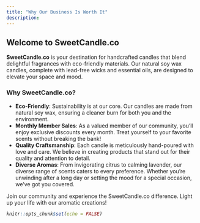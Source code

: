 ```yaml
---
title: "Why Our Business Is Worth It"
description:
---
```


## Welcome to SweetCandle.co

**SweetCandle.co** is your destination for handcrafted candles that blend delightful fragrances with eco-friendly materials. Our natural soy wax candles, complete with lead-free wicks and essential oils, are designed to elevate your space and mood.

### Why SweetCandle.co?
- <i class="fa-brands fa-pagelines"></i>**Eco-Friendly**: Sustainability is at our core. Our candles are made from natural soy wax, ensuring a cleaner burn for both you and the environment.
- <i class="fa-solid fa-arrow-down"></i>**Monthly Member Sales**: As a valued member of our community, you'll enjoy exclusive discounts every month. Treat yourself to your favorite scents without breaking the bank!
- <i class="fa-solid fa-hand-holding-heart"></i>**Quality Craftsmanship**: Each candle is meticulously hand-poured with love and care. We believe in creating products that stand out for their quality and attention to detail.
- <i class="fa-solid fa-spray-can-sparkles"></i>**Diverse Aromas**: From invigorating citrus to calming lavender, our diverse range of scents caters to every preference. Whether you're unwinding after a long day or setting the mood for a special occasion, we've got you covered.

Join our community and experience the SweetCandle.co difference. Light up your life with our aromatic creations!<i class="fa-regular fa-heart">

```r
knitr::opts_chunk$set(echo = FALSE)
```

